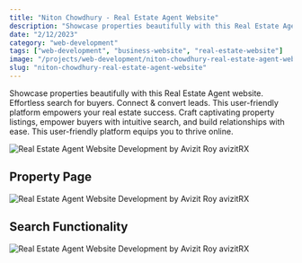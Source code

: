 ```yaml
---
title: "Niton Chowdhury - Real Estate Agent Website"
description: "Showcase properties beautifully with this Real Estate Agent website. Effortless search for buyers. Connect & convert leads."
date: "2/12/2023"
category: "web-development"
tags: ["web-development", "business-website", "real-estate-website"]
image: "/projects/web-development/niton-chowdhury-real-estate-agent-website-thumbnail.webp"
slug: "niton-chowdhury-real-estate-agent-website"
---
```


Showcase properties beautifully with this Real Estate Agent website. Effortless search for buyers. Connect & convert leads. This user-friendly platform empowers your real estate success. Craft captivating property listings, empower buyers with intuitive search, and build relationships with ease. This user-friendly platform equips you to thrive online.

![Real Estate Agent Website Development by Avizit Roy avizitRX](/projects/web-development/niton-chowdhury-real-estate-agent-website-1.jpg)

## Property Page

![Real Estate Agent Website Development by Avizit Roy avizitRX](/projects/web-development/niton-chowdhury-real-estate-agent-website-2.jpg)

## Search Functionality

![Real Estate Agent Website Development by Avizit Roy avizitRX](/projects/web-development/niton-chowdhury-real-estate-agent-website-3.jpg)
